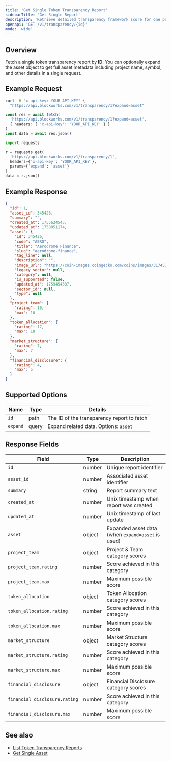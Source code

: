 ```yaml
---
title: 'Get Single Token Transparency Report'
sidebarTitle: 'Get Single Report'
description: 'Retrieve detailed transparency framework score for one project by ID'
openapi: 'GET /v1/transparency/{id}'
mode: 'wide'
---
```


## Overview

Fetch a single token transparency report by **ID**. You can optionally expand the asset object to get full asset metadata including project name, symbol, and other details in a single request.

## Example Request

<CodeGroup>

```bash cURL
curl -H "x-api-key: YOUR_API_KEY" \
  "https://api.blockworks.com/v1/transparency/1?expand=asset"
```

```typescript TypeScript
const res = await fetch(
  'https://api.blockworks.com/v1/transparency/1?expand=asset',
  { headers: { 'x-api-key': 'YOUR_API_KEY' } }
)
const data = await res.json()
```

```python Python
import requests

r = requests.get(
  'https://api.blockworks.com/v1/transparency/1',
  headers={'x-api-key': 'YOUR_API_KEY'},
  params={'expand': 'asset'}
)
data = r.json()
```

</CodeGroup>

## Example Response

```json
{
  "id": 1,
  "asset_id": 345426,
  "summary": "",
  "created_at": 1755624545,
  "updated_at": 1758051174,
  "asset": {
    "id": 345426,
    "code": "AERO",
    "title": "Aerodrome Finance",
    "slug": "aerodrome-finance",
    "tag_line": null,
    "description": "",
    "image_url": "https://coin-images.coingecko.com/coins/images/31745/large/token.png?1696530564",
    "legacy_sector": null,
    "category": null,
    "is_supported": false,
    "updated_at": 1759454337,
    "sector_id": null,
    "type": null
  },
  "project_team": {
    "rating": 10,
    "max": 10
  },
  "token_allocation": {
    "rating": 17,
    "max": 18
  },
  "market_structure": {
    "rating": 7,
    "max": 7
  },
  "financial_disclosure": {
    "rating": 4,
    "max": 5
  }
}
```

## Supported Options

| Name | Type | Details |
| - | - | - |
| `id` | path | The ID of the transparency report to fetch |
| `expand` | query | Expand related data. Options: `asset` |

## Response Fields

| Field | Type | Description |
|---|---|---|
| `id` | number | Unique report identifier |
| `asset_id` | number | Associated asset identifier |
| `summary` | string | Report summary text |
| `created_at` | number | Unix timestamp when report was created |
| `updated_at` | number | Unix timestamp of last update |
| `asset` | object | Expanded asset data (when `expand=asset` is used) |
| `project_team` | object | Project & Team category scores |
| `project_team.rating` | number | Score achieved in this category |
| `project_team.max` | number | Maximum possible score |
| `token_allocation` | object | Token Allocation category scores |
| `token_allocation.rating` | number | Score achieved in this category |
| `token_allocation.max` | number | Maximum possible score |
| `market_structure` | object | Market Structure category scores |
| `market_structure.rating` | number | Score achieved in this category |
| `market_structure.max` | number | Maximum possible score |
| `financial_disclosure` | object | Financial Disclosure category scores |
| `financial_disclosure.rating` | number | Score achieved in this category |
| `financial_disclosure.max` | number | Maximum possible score |

## See also

- [List Token Transparency Reports](/api-reference/token-transparency/list)
- [Get Single Asset](/api-reference/assets/get-single)
